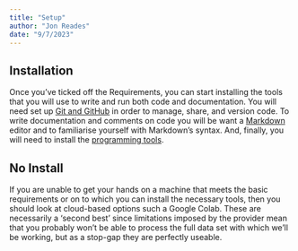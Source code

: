 ```yaml
---
title: "Setup"
author: "Jon Reades"
date: "9/7/2023"
---
```


## Installation

Once you've ticked off the Requirements, you can start installing the tools that you will use to write and run both code and documentation. You will need set up [Git and GitHub](../post/git.qmd) in order to manage, share, and version code. To write documentation and comments on code you will be want a [Markdown](../post/markdown.qmd) editor and to familiarise yourself with Markdown's syntax. And, finally, you will need to install the [programming tools](./install_fest.qmd).

## No Install

If you are unable to get your hands on a machine that meets the basic requirements or on to which you can install the necessary tools, then you should look at cloud-based options such a Google Colab. These are necessarily a 'second best' since limitations imposed by the provider mean that you probably won't be able to process the full data set with which we'll be working, but as a stop-gap they are perfectly useable.
